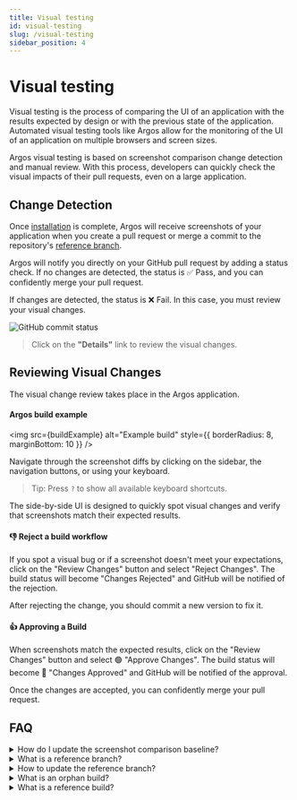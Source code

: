 ```yaml
---
title: Visual testing
id: visual-testing
slug: /visual-testing
sidebar_position: 4
---
```



# Visual testing

Visual testing is the process of comparing the UI of an application with the results expected by design or with the previous state of the application. Automated visual testing tools like Argos allow for the monitoring of the UI of an application on multiple browsers and screen sizes.

Argos visual testing is based on screenshot comparison change detection and manual review. With this process, developers can quickly check the visual impacts of their pull requests, even on a large application.

## Change Detection

Once [installation](/installation) is complete, Argos will receive screenshots of your application when you create a pull request or merge a commit to the repository's [reference branch](#reference-branch-definition).

Argos will notify you directly on your GitHub pull request by adding a status check. If no changes are detected, the status is ✅ Pass, and you can confidently merge your pull request.

If changes are detected, the status is ❌ Fail. In this case, you must review your visual changes.

<img src={githubCommitStatus} alt="GitHub commit status" className="rounded" />

> Click on the **"Details"** link to review the visual changes.

## Reviewing Visual Changes

The visual change review takes place in the Argos application.

#### Argos build example

<img
  src={buildExample}
  alt="Example build"
  style={{ borderRadius: 8, marginBottom: 10 }}
/>

Navigate through the screenshot diffs by clicking on the sidebar, the navigation buttons, or using your keyboard.

> Tip: Press `?` to show all available keyboard shortcuts.

The side-by-side UI is designed to quickly spot visual changes and verify that screenshots match their expected results.

#### 👎 Reject a build workflow

If you spot a visual bug or if a screenshot doesn't meet your expectations, click on the "Review Changes" button and select "Reject Changes". The build status will become "Changes Rejected" and GitHub will be notified of the rejection.

After rejecting the change, you should commit a new version to fix it.

#### 👍 Approving a Build

When screenshots match the expected results, click on the "Review Changes" button and select 🟢&nbsp;"Approve Changes". The build status will become 🔴&nbsp;"Changes Approved" and GitHub will be notified of the approval.

Once the changes are accepted, you can confidently merge your pull request.

## FAQ

<details>
  <summary>How do I update the screenshot comparison baseline?</summary>
  <p>
    Argos updates the comparison baseline screenshots when a commit is merged
    into the repository's reference branch.
  </p>
</details>

<details id="reference-branch-definition">
  <summary>What is a reference branch?</summary>
  <p>
    The reference branch is used as the baseline for the screenshots
    comparisons. Argos automatically uses the GitHub default branch as the
    reference branch. You can choose another reference branch in Argos
    repository settings.
  </p>
</details>

<details>
  <summary>How to update the reference branch?</summary>
  <p>You can choose another reference branch in Argos repository settings.</p>
</details>

<details>
  <summary>What is an orphan build?</summary>
  <p>
    An orphan build is the first one performed on a reference branch. It won't
    show any comparison. The screenshots of this build will be considered as the
    baseline for the following comparisons.
  </p>
</details>

<details>
  <summary>What is a reference build?</summary>
  <p>
    A reference build is created when a commit is merged on the reference
    branch. Its screenshots will be used as the baseline for following
    comparisons performed on other branches.
  </p>
</details>
